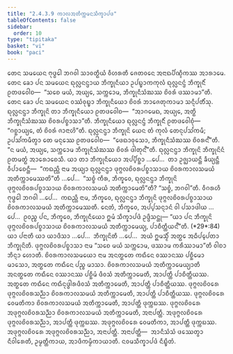 ```yaml
---
title: "2.4.3.9 ᨠᩣᩃᩋᨲᩥᨠ᩠ᨠᨾᨶᩈᩥᨠ᩠ᨡᩣᨸᨴ"
tableOfContents: false
sidebar:
  order: 10
type: "tipitaka"
basket: "vi"
book: "paci"
---
```



<DynamicBreadcrumb />

<Division number="920" book="paci">

<Paragraph number="2861" book="paci">
ᨲᩮᨶ ᩈᨾᨿᩮᨶ ᨻᩩᨴ᩠ᨵᩮᩤ ᨽᨣᩅᩤ ᩈᩣᩅᨲ᩠ᨳᩥᨿᩴ ᩅᩥᩉᩁᨲᩥ ᨩᩮᨲᩅᨶᩮ ᩋᨶᩣᨳᨸᩥᨱ᩠ᨯᩥᨠᩔ ᩋᩣᩁᩣᨾᩮ. ᨲᩮᨶ ᨡᩮᩣ ᨸᨶ ᩈᨾᨿᩮᨶ ᨳᩩᩃᩖᨶᨶ᩠ᨴᩣᨿ ᨽᩥᨠ᩠ᨡᩩᨶᩥᨿᩣ ᩏᨸᨭ᩠ᨮᩣᨠᨠᩩᩃᩴ ᨳᩩᩃᩖᨶᨶ᩠ᨴᩴ ᨽᩥᨠ᩠ᨡᩩᨶᩥᩴ ᩑᨲᨴᩅᩮᩤᨧ—  “ᩈᨧᩮ ᨾᨿᩴ, ᩋᨿ᩠ᨿᩮ, ᩈᨠ᩠ᨠᩮᩣᨾ, ᨽᩥᨠ᩠ᨡᩩᨶᩥᩈᩴᨥᩔ ᨧᩦᩅᩁᩴ ᨴᩔᩣᨾᩣ”ᨲᩥ. ᨲᩮᨶ ᨡᩮᩣ ᨸᨶ ᩈᨾᨿᩮᨶ ᩅᩔᩴᩅᩩᨭ᩠ᨮᩣ ᨽᩥᨠ᩠ᨡᩩᨶᩥᨿᩮᩣ ᨧᩦᩅᩁᩴ ᨽᩣᨩᩮᨲᩩᨠᩣᨾᩣ ᩈᨶ᩠ᨶᩥᨸᨲᩥᩴᩈᩩ. ᨳᩩᩃᩖᨶᨶ᩠ᨴᩣ ᨽᩥᨠ᩠ᨡᩩᨶᩦ ᨲᩣ ᨽᩥᨠ᩠ᨡᩩᨶᩥᨿᩮᩣ ᩑᨲᨴᩅᩮᩤᨧ—  “ᩋᩣᨣᨾᩮᨳ, ᩋᨿ᩠ᨿᩮ, ᩋᨲ᩠ᨳᩥ ᨽᩥᨠ᩠ᨡᩩᨶᩥᩈᩴᨥᩔ ᨧᩦᩅᩁᨸᨧ᩠ᨧᩣᩈᩣ”ᨲᩥ. ᨽᩥᨠ᩠ᨡᩩᨶᩥᨿᩮᩣ ᨳᩩᩃᩖᨶᨶ᩠ᨴᩴ ᨽᩥᨠ᩠ᨡᩩᨶᩥᩴ ᩑᨲᨴᩅᩮᩤᨧᩩᩴ—  “ᨣᨧ᩠ᨨᩣᨿ᩠ᨿᩮ, ᨲᩴ ᨧᩦᩅᩁᩴ ᨩᩣᨶᩣᩉᩦ”ᨲᩥ. ᨳᩩᩃᩖᨶᨶ᩠ᨴᩣ ᨽᩥᨠ᩠ᨡᩩᨶᩦ ᨿᩮᨶ ᨲᩴ ᨠᩩᩃᩴ ᨲᩮᨶᩩᨸᩈᩘᨠᨾᩥ; ᩏᨸᩈᩘᨠᨾᩥᨲ᩠ᩅᩣ ᨲᩮ ᨾᨶᩩᩔᩮ ᩑᨲᨴᩅᩮᩤᨧ—  “ᨴᩮᨳᩣᩅᩩᩈᩮᩣ, ᨽᩥᨠ᩠ᨡᩩᨶᩥᩈᩴᨥᩔ ᨧᩦᩅᩁᨶ᩺”ᨲᩥ. “ᨶ ᨾᨿᩴ, ᩋᨿ᩠ᨿᩮ, ᩈᨠ᩠ᨠᩮᩣᨾ ᨽᩥᨠ᩠ᨡᩩᨶᩥᩈᩴᨥᩔ ᨧᩦᩅᩁᩴ ᨴᩤᨲᩩᨶ᩺”ᨲᩥ.
</Paragraph>

<Paragraph number="2862" book="paci">
ᨳᩩᩃᩖᨶᨶ᩠ᨴᩣ ᨽᩥᨠ᩠ᨡᩩᨶᩦ ᨽᩥᨠ᩠ᨡᩩᨶᩦᨶᩴ ᩑᨲᨾᨲ᩠ᨳᩴ ᩋᩣᩁᩮᩣᨧᩮᩈᩥ. ᨿᩣ ᨲᩣ ᨽᩥᨠ᩠ᨡᩩᨶᩥᨿᩮᩣ ᩋᨸ᩠ᨸᩥᨧ᩠ᨨᩣ …ᨸᩮ…  ᨲᩣ ᩏᨩ᩠ᨫᩣᨿᨶ᩠ᨲᩥ ᨡᩥᨿ᩠ᨿᨶ᩠ᨲᩥ ᩅᩥᨸᩣᨧᩮᨶ᩠ᨲᩥ—  “ᨠᨳᨬ᩠ᩉᩥ ᨶᩣᨾ ᩋᨿ᩠ᨿᩣ ᨳᩩᩃᩖᨶᨶ᩠ᨴᩣ ᨴᩩᨻ᩠ᨻᩃᨧᩦᩅᩁᨸᨧ᩠ᨧᩣᩈᩣᨿ ᨧᩦᩅᩁᨠᩣᩃᩈᨾᨿᩴ ᩋᨲᩥᨠ᩠ᨠᩣᨾᩮᩔᨲᩦ”ᨲᩥ …ᨸᩮ…  “ᩈᨧ᩠ᨧᩴ ᨠᩥᩁ, ᨽᩥᨠ᩠ᨡᩅᩮ, ᨳᩩᩃᩖᨶᨶ᩠ᨴᩣ ᨽᩥᨠ᩠ᨡᩩᨶᩦ ᨴᩩᨻ᩠ᨻᩃᨧᩦᩅᩁᨸᨧ᩠ᨧᩣᩈᩣᨿ ᨧᩦᩅᩁᨠᩣᩃᩈᨾᨿᩴ ᩋᨲᩥᨠ᩠ᨠᩣᨾᩮᨲᩦ”ᨲᩥ? “ᩈᨧ᩠ᨧᩴ, ᨽᨣᩅᩤ”ᨲᩥ. ᩅᩥᨣᩁᩉᩥ ᨻᩩᨴ᩠ᨵᩮᩤ ᨽᨣᩅᩤ …ᨸᩮ…  ᨠᨳᨬ᩠ᩉᩥ ᨶᩣᨾ, ᨽᩥᨠ᩠ᨡᩅᩮ, ᨳᩩᩃᩖᨶᨶ᩠ᨴᩣ ᨽᩥᨠ᩠ᨡᩩᨶᩦ ᨴᩩᨻ᩠ᨻᩃᨧᩦᩅᩁᨸᨧ᩠ᨧᩣᩈᩣᨿ ᨧᩦᩅᩁᨠᩣᩃᩈᨾᨿᩴ ᩋᨲᩥᨠ᩠ᨠᩣᨾᩮᩔᨲᩥ. ᨶᩮᨲᩴ, ᨽᩥᨠ᩠ᨡᩅᩮ, ᩋᨸ᩠ᨸᩈᨶ᩠ᨶᩣᨶᩴ ᩅᩤ ᨸᩈᩣᨴᩤᨿ …ᨸᩮ…  ᩑᩅᨬ᩠ᨧ ᨸᨶ, ᨽᩥᨠ᩠ᨡᩅᩮ, ᨽᩥᨠ᩠ᨡᩩᨶᩥᨿᩮᩣ ᩍᨾᩴ ᩈᩥᨠ᩠ᨡᩣᨸᨴᩴ ᩏᨴ᩠ᨴᩥᩈᨶ᩠ᨲᩩ—
</Paragraph>

</Division>
<Division number="921" book="paci">

<Paragraph number="2863" book="paci">
<Emphasis>“ᨿᩣ ᨸᨶ ᨽᩥᨠ᩠ᨡᩩᨶᩦ ᨴᩩᨻ᩠ᨻᩃᨧᩦᩅᩁᨸᨧ᩠ᨧᩣᩈᩣᨿ ᨧᩦᩅᩁᨠᩣᩃᩈᨾᨿᩴ ᩋᨲᩥᨠ᩠ᨠᩣᨾᩮᨿ᩠ᨿ, ᨸᩣᨧᩥᨲ᩠ᨲᩥᨿᨶ᩺”</Emphasis>ᨲᩥ. (*29*:<Emphasis>84</Emphasis>)
</Paragraph>

</Division>
<Division number="922" book="paci">

<Paragraph number="2864" book="paci">
<Emphasis>ᨿᩣ ᨸᨶᩣ</Emphasis>ᨲᩥ ᨿᩣ ᨿᩣᨴᩥᩈᩣ …ᨸᩮ…  <Emphasis>ᨽᩥᨠ᩠ᨡᩩᨶᩦ</Emphasis>ᨲᩥ …ᨸᩮ…  ᩋᨿᩴ ᩍᨾᩈ᩠ᨾᩥᩴ ᩋᨲ᩠ᨳᩮ ᩋᨵᩥᨸ᩠ᨸᩮᨲᩣ ᨽᩥᨠ᩠ᨡᩩᨶᩦᨲᩥ.
</Paragraph>

<Paragraph number="2865" book="paci">
<Emphasis>ᨴᩩᨻ᩠ᨻᩃᨧᩦᩅᩁᨸᨧ᩠ᨧᩣᩈᩣ</Emphasis> ᨶᩣᨾ “ᩈᨧᩮ ᨾᨿᩴ ᩈᨠ᩠ᨠᩮᩣᨾ, ᨴᩔᩣᨾ ᨠᩁᩥᩔᩣᨾᩣ”ᨲᩥ ᩅᩤᨧᩣ ᨽᩥᨶ᩠ᨶᩣ ᩉᩮᩣᨲᩥ.
</Paragraph>

<Paragraph number="2866" book="paci">
<Emphasis>ᨧᩦᩅᩁᨠᩣᩃᩈᨾᨿᩮᩣ</Emphasis> ᨶᩣᨾ ᩋᨶᨲ᩠ᨳᨲᩮ ᨠᨳᩥᨶᩮ ᩅᩔᩣᨶᩔ ᨸᨧ᩠ᨨᩥᨾᩮᩣ ᨾᩣᩈᩮᩣ, ᩋᨲ᩠ᨳᨲᩮ ᨠᨳᩥᨶᩮ ᨸᨬ᩠ᨧ ᨾᩣᩈᩣ.
</Paragraph>

<Paragraph number="2867" book="paci">
<Emphasis>ᨧᩦᩅᩁᨠᩣᩃᩈᨾᨿᩴ ᩋᨲᩥᨠ᩠ᨠᩣᨾᩮᨿ᩠ᨿᩣ</Emphasis>ᨲᩥ ᩋᨶᨲ᩠ᨳᨲᩮ ᨠᨳᩥᨶᩮ ᩅᩔᩣᨶᩔ ᨸᨧ᩠ᨨᩥᨾᩴ ᨴᩥᩅᩈᩴ ᩋᨲᩥᨠ᩠ᨠᩣᨾᩮᨲᩥ, ᩋᩣᨸᨲ᩠ᨲᩥ ᨸᩣᨧᩥᨲ᩠ᨲᩥᨿᩔ. ᩋᨲ᩠ᨳᨲᩮ ᨠᨳᩥᨶᩮ ᨠᨳᩥᨶᩩᨴ᩠ᨵᩤᩁᨴᩥᩅᩈᩴ ᩋᨲᩥᨠ᩠ᨠᩣᨾᩮᨲᩥ, ᩋᩣᨸᨲ᩠ᨲᩥ ᨸᩣᨧᩥᨲ᩠ᨲᩥᨿᩔ.
</Paragraph>

</Division>
<Division number="923" book="paci">

<Paragraph number="2868" book="paci">
ᨴᩩᨻ᩠ᨻᩃᨧᩦᩅᩁᩮ ᨴᩩᨻ᩠ᨻᩃᨧᩦᩅᩁᩈᨬ᩠ᨬᩣ ᨧᩦᩅᩁᨠᩣᩃᩈᨾᨿᩴ ᩋᨲᩥᨠ᩠ᨠᩣᨾᩮᨲᩥ, ᩋᩣᨸᨲ᩠ᨲᩥ ᨸᩣᨧᩥᨲ᩠ᨲᩥᨿᩔ. ᨴᩩᨻ᩠ᨻᩃᨧᩦᩅᩁᩮ ᩅᩮᨾᨲᩥᨠᩣ ᨧᩦᩅᩁᨠᩣᩃᩈᨾᨿᩴ ᩋᨲᩥᨠ᩠ᨠᩣᨾᩮᨲᩥ, ᩋᩣᨸᨲ᩠ᨲᩥ ᨴᩩᨠ᩠ᨠᨭᩔ. ᨴᩩᨻ᩠ᨻᩃᨧᩦᩅᩁᩮ ᩋᨴᩩᨻ᩠ᨻᩃᨧᩦᩅᩁᩈᨬ᩠ᨬᩣ ᨧᩦᩅᩁᨠᩣᩃᩈᨾᨿᩴ ᩋᨲᩥᨠ᩠ᨠᩣᨾᩮᨲᩥ, ᩋᨶᩣᨸᨲ᩠ᨲᩥ.
</Paragraph>

<Paragraph number="2869" book="paci">
ᩋᨴᩩᨻ᩠ᨻᩃᨧᩦᩅᩁᩮ ᨴᩩᨻ᩠ᨻᩃᨧᩦᩅᩁᩈᨬ᩠ᨬᩣ, ᩋᩣᨸᨲ᩠ᨲᩥ ᨴᩩᨠ᩠ᨠᨭᩔ. ᩋᨴᩩᨻ᩠ᨻᩃᨧᩦᩅᩁᩮ ᩅᩮᨾᨲᩥᨠᩣ, ᩋᩣᨸᨲ᩠ᨲᩥ ᨴᩩᨠ᩠ᨠᨭᩔ. ᩋᨴᩩᨻ᩠ᨻᩃᨧᩦᩅᩁᩮ ᩋᨴᩩᨻ᩠ᨻᩃᨧᩦᩅᩁᩈᨬ᩠ᨬᩣ, ᩋᨶᩣᨸᨲ᩠ᨲᩥ.
</Paragraph>

</Division>
<Division number="924" book="paci">

<Paragraph number="2870" book="paci">
ᩋᨶᩣᨸᨲ᩠ᨲᩥ—  ᩋᩣᨶᩥᩈᩴᩈᩴ ᨴᩔᩮᨲ᩠ᩅᩣ ᨶᩥᩅᩤᩁᩮᨲᩥ, ᩏᨾ᩠ᨾᨲ᩠ᨲᩥᨠᩣᨿ, ᩋᩣᨴᩥᨠᨾ᩠ᨾᩥᨠᩣᨿᩣᨲᩥ.

</Paragraph>
</Division>

<Paragraph number="2871" type="center" book="paci">
ᨶᩅᨾᩈᩥᨠ᩠ᨡᩣᨸᨴᩴ ᨶᩥᨭ᩠ᨮᩥᨲᩴ.
</Paragraph>